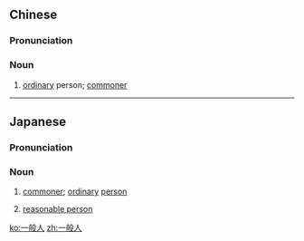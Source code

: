 ==Chinese==
{{zh-forms|type=21}}

===Pronunciation===
{{zh-pron
|m=一bānrén
|c=jat1 bun1 jan4
|cat=n
}}

===Noun===
{{zh-noun}}

# [[ordinary]] person; [[commoner]]
#: {{zh-x|他 不是 一般人。|He is '''extraordinary'''.}}

----

==Japanese==
{{ja-kanjitab|いつ|はん|k1=いっ|k2=ぱん|じん|yomi=o}}

===Pronunciation===
{{ja-pron|いっぱんじん|y=o}}

===Noun===
{{ja-noun|いっぱんじん}}

# [[commoner]]; [[ordinary]] [[person]]
# {{label|ja|law}} [[reasonable person]]

[[ko:一般人]]
[[zh:一般人]]